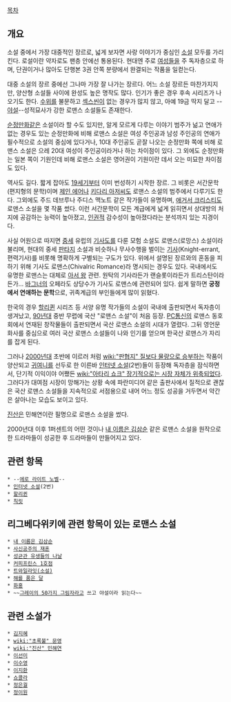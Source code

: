 [[목차]]

== 개요 ==
소설 중에서 가장 대중적인 장르로, 넓게 보자면 사랑 이야기가 중심인 [[소설]] 모두를 가리킨다. 로설이란 약자로도 팬층 안에선 통용된다. 현대엔 주로 [[여성]]들을 주 독자층으로 하며, 단권이거나 많아도 단행본 3권 안쪽 분량에서 완결되는 작품을 일컫는다.

대중 소설의 장르 중에선 그나마 가장 잘 나가는 장르다. 어느 소설 장르든 마찬가지지만, 양산형 소설들 사이에 완성도 높은 명작도 많다. 인기가 좋은 경우 후속 시리즈가 나오기도 한다. [[수위]]를 불문하고 [[섹스]][[씬]]이 없는 경우가 많지 않고, 아예 19금 딱지 달고 --[[야설]]--성적묘사가 강한 로맨스 소설들도 존재한다.

[[순정만화]]같은 소설이라 할 수도 있지만, 알게 모르게 다루는 이야기 범주가 넒고 연애가 없는 경우도 있는 순정만화에 비해 로맨스 소설은 여성 주인공과 남성 주인공의 연애가 필수적으로 소설의 중심에 있다거나, 10대 주인공도 곧잘 나오는 순정만화 쪽에 비해 로맨스 소설은 으레 20대 여성이 주인공이라거나 하는 차이점이 있다. 그 외에도 순정만화는 일본 쪽이 기원인데 비해 로맨스 소설은 영어권이 기원이란 데서 오는 미묘한 차이점도 있다.

역사도 길다. 짧게 잡아도 [[19세기]]부터 이미 번성하기 시작한 장르. 그 비롯은 서간문학(편지형의 문학)이며 [[제인 에어]]나 [[키다리 아저씨]]도 로맨스 소설의 범주에서 다루기도 한다. 그외에도 주드 데브루나 주디스 맥노트 같은 작가들이 유명하며, [[애거서 크리스티]]도 로맨스 소설을 몇 작품 썼다. 이런 서간문학이 모든 계급에게 넓게 읽히면서 상대방의 처지에 공감하는 능력이 높아졌고, [[인권]]적 감수성이 높아졌다라는 분석까지 있는 지경이다.

사실 어원으로 따지면 [[중세]] 유럽의 [[기사도]]를 다룬 모험 소설도 로맨스(로망스) 소설이라 불리며, 현대의 중세 [[판타지]] 소설과 비슷하나 무사수행을 벌이는 [[기사]](Knight-errant, 편력기사)를 비롯해 명확하게 구별되는 구도가 있다. 위에서 설명된 장르와의 혼동을 피하기 위해 기사도 로맨스(Chivalric Romance)라 명시되는 경우도 있다. 국내에서도 유명한 로맨스는 대체로 [[아서 왕]] 관련. 원탁의 기사라든가 랜슬롯이라든가 트리스탄이라든가... [[바그너]]의 오페라도 상당수가 기사도 로맨스에 관련되어 있다. 쉽게 말하면 '''궁정에서 연애하는 문학'''으로, 귀족계급의 부인들에게 많이 읽혔다. 

한국의 경우 [[할리퀸]] 시리즈 등 서양 유명 작가들의 소설이 국내에 출판되면서 독자층이 생겨났고, [[90년대]] 중반 무렵에 국산 "로맨스 소설"이 처음 등장. [[PC통신]]의 로맨스 동호회에서 연재된 창작물들이 출판되면서 국산 로맨스 소설의 시대가 열렸다. 그뒤 영언문화사를 중심으로 여러 국산 로맨스 소설들이 나와 인기를 얻으며 한국산 로맨스가 자리를 잡게 된다.

그러나 [[2000년대]] 초반에 이르러 처럼 [[wiki:"판협지" 질보다 물량으로 승부하는]] 작품이 양산되고 [[귀여니]]를 선두로 한 이른바 [[인터넷 소설]](2번)들이 등장해 독자층을 잠식하면서, 단기적 이익이야 어쨌든 [[wiki:"아타리 쇼크" 장기적으로는 시장 자체가 위축]]되었다. 그러다가 대여점 시장이 망해가는 상황 속에 파란미디어 같은 출판사에서 질적으로 괜찮은 국산 로맨스 소설들을 지속적으로 서점용으로 내어 어느 정도 성공을 거두면서 약간은 살아나는 모습도 보이고 있다.

[[진산]]은 민해연이란 필명으로 로맨스 소설을 썼다.

2000년대 이후 1퍼센트의 어떤 것이나 [[내 이름은 김삼순]] 같은 로맨스 소설을 원작으로 한 드라마들이 성공한 후 드라마들이 만들어지고 있다. 

== 관련 항목 ==
 * --[[에로 라이트 노벨]]--
 * [[인터넷 소설]](2번)
 * [[할리퀸]]
 * [[칙릿]]

== 리그베다위키에 관련 항목이 있는 로맨스 소설 ==
 * [[내 이름은 김삼순]]
 * [[사신공주의 재혼]]
 * [[성균관 유생들의 나날]]
 * [[커피프린스 1호점]]
 * [[트와일라잇(소설)]]
 * [[해를 품은 달]]
 * [[화홍]]
 * ~~[[그레이의 50가지 그림자]]라고 쓰고 야설이라 읽는다~~
== 관련 소설가 ==
 * [[김지혜]]
 * [[wiki:"초록불" 문영]]
 * [[wiki:"진산" 민해연]]
 * [[이선미]]
 * [[이수영]]
 * [[이지환]] 
 * [[쇼콜라]]
 * [[정은궐]]
 * [[정이원]]
